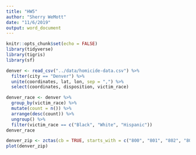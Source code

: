 ```yaml
---
title: "HW5"
author: "Sherry WeMott"
date: "11/6/2019"
output: word_document
---
```


```r
knitr::opts_chunk$set(echo = FALSE)
library(tidyverse)
library(tigris)
library(sf)
```

```r
denver <- read_csv("../data/homicide-data.csv") %>% 
  filter(city == "Denver") %>% 
  unite(coordinates, lat, lon, sep = ",") %>% 
  select(coordinates, disposition, victim_race)

denver_race <- denver %>% 
  group_by(victim_race) %>% 
  mutate(count = n()) %>% 
  arrange(desc(count)) %>% 
  ungroup() %>% 
  filter(victim_race == c("Black", "White", "Hispanic"))
denver_race

denver_zip <- zctas(cb = TRUE, starts_with = c("800", "801", "802", "803", "806"))
plot(denver_zip)

```


  


